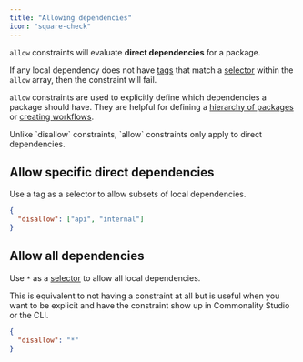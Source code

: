 ```yaml
---
title: "Allowing dependencies"
icon: "square-check"
---
```


`allow` constraints will evaluate **direct dependencies** for a package.

If any local dependency does not have [tags](/tags) that match a [selector](/selectors) within the `allow` array, then the constraint will fail.

`allow` constraints are used to explicitly define which dependencies a package should have. They are helpful for defining a [hierarchy of packages](/examples/dependency-hierarchy) or [creating workflows](/examples/domain-boundaries).

<Info>
Unlike `disallow` constraints, `allow` constraints only apply to direct dependencies.
</Info>

## Allow specific direct dependencies

Use a tag as a selector to allow subsets of local dependencies.

```json
{
  "disallow": ["api", "internal"]
}
```

## Allow all dependencies
Use `*` as a [selector](/selectors) to allow all local dependencies.


<Info>
This is equivalent to not having a constraint at all but is useful when you want to be explicit and have the constraint show up in Commonality Studio or the CLI.
</Info>

```json
{
  "disallow": "*"
}
```
